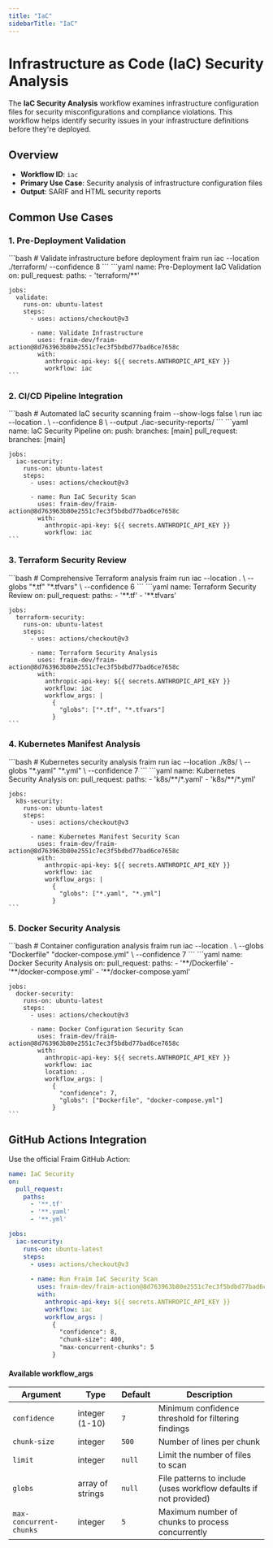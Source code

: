 ```yaml
---
title: "IaC"
sidebarTitle: "IaC"
---
```


# Infrastructure as Code (IaC) Security Analysis

The **IaC Security Analysis** workflow examines infrastructure configuration files for security misconfigurations and compliance violations. This workflow helps identify security issues in your infrastructure definitions before they're deployed.

## Overview

- **Workflow ID**: `iac`
- **Primary Use Case**: Security analysis of infrastructure configuration files
- **Output**: SARIF and HTML security reports

## Common Use Cases

### 1. Pre-Deployment Validation

<Tabs>
  <Tab title="CLI">
    ```bash
    # Validate infrastructure before deployment
    fraim run iac --location ./terraform/ --confidence 8
    ```
  </Tab>
  <Tab title="GitHub Actions">
    ```yaml
    name: Pre-Deployment IaC Validation
    on:
      pull_request:
        paths:
          - 'terraform/**'

    jobs:
      validate:
        runs-on: ubuntu-latest
        steps:
          - uses: actions/checkout@v3

          - name: Validate Infrastructure
            uses: fraim-dev/fraim-action@8d763963b80e2551c7ec3f5bdbd77bad6ce7658c
            with:
              anthropic-api-key: ${{ secrets.ANTHROPIC_API_KEY }}
              workflow: iac
    ```
  </Tab>
</Tabs>

### 2. CI/CD Pipeline Integration

<Tabs>
  <Tab title="CLI">
    ```bash
    # Automated IaC security scanning
    fraim --show-logs false \
      run iac --location . \
      --confidence 8 \
      --output ./iac-security-reports/
    ```
  </Tab>
  <Tab title="GitHub Actions">
    ```yaml
    name: IaC Security Pipeline
    on:
      push:
        branches: [main]
      pull_request:
        branches: [main]
    
    jobs:
      iac-security:
        runs-on: ubuntu-latest
        steps:
          - uses: actions/checkout@v3
          
          - name: Run IaC Security Scan
            uses: fraim-dev/fraim-action@8d763963b80e2551c7ec3f5bdbd77bad6ce7658c
            with:
              anthropic-api-key: ${{ secrets.ANTHROPIC_API_KEY }}
              workflow: iac
    ```
  </Tab>
</Tabs>

### 3. Terraform Security Review

<Tabs>
  <Tab title="CLI">
    ```bash
    # Comprehensive Terraform analysis
    fraim run iac --location . \
      --globs "*.tf" "*.tfvars" \
      --confidence 6
    ```
  </Tab>
  <Tab title="GitHub Actions">
    ```yaml
    name: Terraform Security Review
    on:
      pull_request:
        paths:
          - '**.tf'
          - '**.tfvars'
    
    jobs:
      terraform-security:
        runs-on: ubuntu-latest
        steps:
          - uses: actions/checkout@v3
          
          - name: Terraform Security Analysis
            uses: fraim-dev/fraim-action@8d763963b80e2551c7ec3f5bdbd77bad6ce7658c
            with:
              anthropic-api-key: ${{ secrets.ANTHROPIC_API_KEY }}
              workflow: iac
              workflow_args: |
                {
                  "globs": ["*.tf", "*.tfvars"]
                }
    ```
  </Tab>
</Tabs>

### 4. Kubernetes Manifest Analysis

<Tabs>
  <Tab title="CLI">
    ```bash
    # Kubernetes security analysis
    fraim run iac --location ./k8s/ \
      --globs "*.yaml" "*.yml" \
      --confidence 7
    ```
  </Tab>
  <Tab title="GitHub Actions">
    ```yaml
    name: Kubernetes Security Analysis
    on:
      pull_request:
        paths:
          - 'k8s/**/*.yaml'
          - 'k8s/**/*.yml'
    
    jobs:
      k8s-security:
        runs-on: ubuntu-latest
        steps:
          - uses: actions/checkout@v3
          
          - name: Kubernetes Manifest Security Scan
            uses: fraim-dev/fraim-action@8d763963b80e2551c7ec3f5bdbd77bad6ce7658c
            with:
              anthropic-api-key: ${{ secrets.ANTHROPIC_API_KEY }}
              workflow: iac
              workflow_args: |
                {
                  "globs": ["*.yaml", "*.yml"]
                }
    ```
  </Tab>
</Tabs>

### 5. Docker Security Analysis

<Tabs>
  <Tab title="CLI">
    ```bash
    # Container configuration analysis
    fraim run iac --location . \
      --globs "Dockerfile" "docker-compose.yml" \
      --confidence 7
    ```
  </Tab>
  <Tab title="GitHub Actions">
    ```yaml
    name: Docker Security Analysis
    on:
      pull_request:
        paths:
          - '**/Dockerfile'
          - '**/docker-compose.yml'
          - '**/docker-compose.yaml'
    
    jobs:
      docker-security:
        runs-on: ubuntu-latest
        steps:
          - uses: actions/checkout@v3
          
          - name: Docker Configuration Security Scan
            uses: fraim-dev/fraim-action@8d763963b80e2551c7ec3f5bdbd77bad6ce7658c
            with:
              anthropic-api-key: ${{ secrets.ANTHROPIC_API_KEY }}
              workflow: iac
              location: .
              workflow_args: |
                {
                  "confidence": 7,
                  "globs": ["Dockerfile", "docker-compose.yml"]
                }
    ```
  </Tab>
</Tabs>

## GitHub Actions Integration

Use the official Fraim GitHub Action:

```yaml
name: IaC Security
on:
  pull_request:
    paths:
      - '**.tf'
      - '**.yaml'
      - '**.yml'

jobs:
  iac-security:
    runs-on: ubuntu-latest
    steps:
      - uses: actions/checkout@v3
      
      - name: Run Fraim IaC Security Scan
        uses: fraim-dev/fraim-action@8d763963b80e2551c7ec3f5bdbd77bad6ce7658c
        with:
          anthropic-api-key: ${{ secrets.ANTHROPIC_API_KEY }}
          workflow: iac
          workflow_args: |
            {
              "confidence": 8,
              "chunk-size": 400,
              "max-concurrent-chunks": 5
            }
```

#### Available workflow_args

| Argument | Type | Default | Description |
|----------|------|---------|-------------|
| `confidence` | integer (1-10) | `7` | Minimum confidence threshold for filtering findings |
| `chunk-size` | integer | `500` | Number of lines per chunk |
| `limit` | integer | `null` | Limit the number of files to scan |
| `globs` | array of strings | `null` | File patterns to include (uses workflow defaults if not provided) |
| `max-concurrent-chunks` | integer | `5` | Maximum number of chunks to process concurrently |
